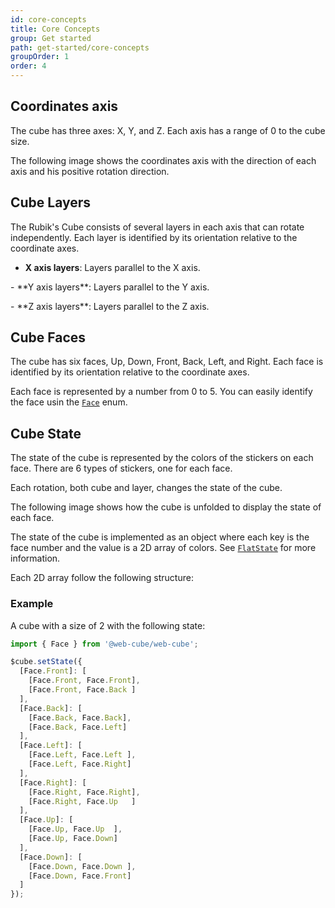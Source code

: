 ```yaml
---
id: core-concepts
title: Core Concepts
group: Get started
path: get-started/core-concepts
groupOrder: 1
order: 4
---
```



## Coordinates axis

The cube has three axes: X, Y, and Z. Each axis has a range of 0 to the cube size.

The following image shows the coordinates axis with the direction of each axis and his positive rotation direction.

<figure>
    <CoordsSvg />
</figure>

## Cube Layers

The Rubik's Cube consists of several layers in each axis that can rotate independently. Each layer is identified by its orientation relative to the coordinate axes.

- **X axis layers**: Layers parallel to the X axis.
<figure>
  <LayerXSvg />
</figure>
- **Y axis layers**: Layers parallel to the Y axis.
<figure>
  <LayerYSvg />
</figure>
- **Z axis layers**: Layers parallel to the Z axis.
<figure>
  <LayerZSvg />
</figure>

## Cube Faces

The cube has six faces, Up, Down, Front, Back, Left, and Right. Each face is identified by its orientation relative to the coordinate axes.

Each face is represented by a number from 0 to 5. You can easily identify the face usin the [`Face`](/docs/others/types#face-enum) enum.

<figure>
    <FacesSvg />
</figure>

## Cube State

The state of the cube is represented by the colors of the stickers on each face. There are 6 types of stickers, one for each face.

Each rotation, both cube and layer, changes the state of the cube.

The following image shows how the cube is unfolded to display the state of each face.

<figure>
    <StateSvg />
</figure>

The state of the cube is implemented as an object where each key is the face number and the value is a 2D array of colors. See [`FlatState`](/docs/others/types#flatstate-type) for more information.

Each 2D array follow the following structure:

<figure>
  <StateFaceSvg />
</figure>

### Example

A cube with a size of 2 with the following state:

```typescript title=index.ts
import { Face } from '@web-cube/web-cube';

$cube.setState({
  [Face.Front]: [
    [Face.Front, Face.Front],
    [Face.Front, Face.Back ]
  ],
  [Face.Back]: [
    [Face.Back, Face.Back],
    [Face.Back, Face.Left]
  ],
  [Face.Left]: [
    [Face.Left, Face.Left ],
    [Face.Left, Face.Right]
  ],
  [Face.Right]: [
    [Face.Right, Face.Right],
    [Face.Right, Face.Up   ]
  ],
  [Face.Up]: [
    [Face.Up, Face.Up  ],
    [Face.Up, Face.Down]
  ],
  [Face.Down]: [
    [Face.Down, Face.Down ],
    [Face.Down, Face.Front]
  ]
});
```

<div class="rounded-lg overflow-hidden bg-slate-300 dark:bg-slate-700 my-8">
  <WebCube id="example-core-conceps" size={2} >
    <script type="module">
    {`
      const $cube = document.getElementById('example-core-conceps');
      $cube.setState({
        0: [
          [0, 0],
          [0, 1]
        ],
        1: [
          [1, 1],
          [1, 2]
        ],
        2: [
          [2, 2],
          [2, 3]
        ],
        3: [
          [3, 3],
          [3, 4]
        ],
        4: [
          [4, 4],
          [4, 5]
        ],
        5: [
          [5, 5],
          [5, 0]
        ]
      });
    `}
    </script>
  </WebCube>
</div>
